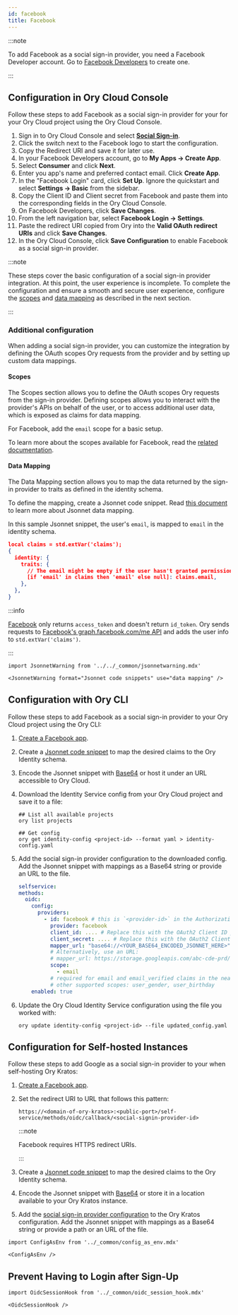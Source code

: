 ```yaml
---
id: facebook
title: Facebook
---
```


:::note

To add Facebook as a social sign-in provider, you need a Facebook Developer
account. Go to
[Facebook Developers](https://developers.facebook.com/docs/development/register)
to create one.

:::

## Configuration in Ory Cloud Console

Follow these steps to add Facebook as a social sign-in provider for your for
your Ory Cloud project using the Ory Cloud Console.

1. Sign in to Ory Cloud Console and select
   [**Social Sign-in**](https://console.ory.sh/projects/current/social-signin).
2. Click the switch next to the Facebook logo to start the configuration.
3. Copy the Redirect URI and save it for later use.
4. In your Facebook Developers account, go to **My Apps → Create App**.
5. Select **Consumer** and click **Next**.
6. Enter you app's name and preferred contact email. Click **Create App**.
7. In the "Facebook Login" card, click **Set Up**. Ignore the quickstart and
   select **Settings → Basic** from the sidebar.
8. Copy the Client ID and Client secret from Facebook and paste them into the
   corresponding fields in the Ory Cloud Console.
9. On Facebook Developers, click **Save Changes**.
10. From the left navigation bar, select **Facebook Login → Settings**.
11. Paste the redirect URI copied from Ory into the **Valid OAuth redirect
    URIs** and click **Save Changes**.
12. In the Ory Cloud Console, click **Save Configuration** to enable Facebook as
    a social sign-in provider.

:::note

These steps cover the basic configuration of a social sign-in provider
integration. At this point, the user experience is incomplete. To complete the
configuration and ensure a smooth and secure user experience, configure the
[scopes](#scopes) and [data mapping](#data-mapping) as described in the next
section.

:::

### Additional configuration

When adding a social sign-in provider, you can customize the integration by
defining the OAuth scopes Ory requests from the provider and by setting up
custom data mappings.

#### Scopes

The Scopes section allows you to define the OAuth scopes Ory requests from the
sign-in provider. Defining scopes allows you to interact with the provider's
APIs on behalf of the user, or to access additional user data, which is exposed
as claims for data mapping.

For Facebook, add the `email` scope for a basic setup.

To learn more about the scopes available for Facebook, read the
[related documentation](https://developers.facebook.com/docs/permissions/reference/).

#### Data Mapping

The Data Mapping section allows you to map the data returned by the sign-in
provider to traits as defined in the identity schema.

To define the mapping, create a Jsonnet code snippet. Read
[this document](./data-mapping) to learn more about Jsonnet data mapping.

In this sample Jsonnet snippet, the user's `email`, is mapped to `email` in the
identity schema.

```json
local claims = std.extVar('claims');
{
  identity: {
    traits: {
      // The email might be empty if the user hasn't granted permissions for the email scope.
      [if 'email' in claims then 'email' else null]: claims.email,
    },
  },
}
```

:::info

[Facebook](https://developers.facebook.com/docs/facebook-login/) only returns
`access_token` and doesn't return `id_token`. Ory sends requests to
[Facebook's graph.facebook.com/me API](https://graph.facebook.com/me) and adds
the user info to `std.extVar('claims')`.

:::

```mdx-code-block
import JsonnetWarning from '../../_common/jsonnetwarning.mdx'

<JsonnetWarning format="Jsonnet code snippets" use="data mapping" />
```

## Configuration with Ory CLI

Follow these steps to add Facebook as a social sign-in provider to your Ory
Cloud project using the Ory CLI:

1. [Create a Facebook app](#configuration-in-ory-cloud-console).
2. Create a [Jsonnet code snippet](#data-mapping) to map the desired claims to
   the Ory Identity schema.
3. Encode the Jsonnet snippet with [Base64](https://www.base64encode.org/) or
   host it under an URL accessible to Ory Cloud.
4. Download the Identity Service config from your Ory Cloud project and save it
   to a file:

   ```shell
   ## List all available projects
   ory list projects

   ## Get config
   ory get identity-config <project-id> --format yaml > identity-config.yaml
   ```

5. Add the social sign-in provider configuration to the downloaded config. Add
   the Jsonnet snippet with mappings as a Base64 string or provide an URL to the
   file.

   ```yaml
   selfservice:
   methods:
     oidc:
       config:
         providers:
           - id: facebook # this is `<provider-id>` in the Authorization callback URL. DO NOT CHANGE IT ONCE SET!
             provider: facebook
             client_id: .... # Replace this with the OAuth2 Client ID provided by Facebook app
             client_secret: .... # Replace this with the OAuth2 Client Secret provided by Facebook app
             mapper_url: "base64://<YOUR_BASE64_ENCODED_JSONNET_HERE>"
             # Alternatively, use an URL:
             # mapper_url: https://storage.googleapis.com/abc-cde-prd/9cac9717f007808bf17f22ce7f4295c739604b183f05ac4afb4
             scope:
               - email
             # required for email and email_verified claims in the near future
             # other supported scopes: user_gender, user_birthday
       enabled: true
   ```

6. Update the Ory Cloud Identity Service configuration using the file you worked
   with:

   ```shell
   ory update identity-config <project-id> --file updated_config.yaml
   ```

## Configuration for Self-hosted Instances

Follow these steps to add Google as a social sign-in provider to your when
self-hosting Ory Kratos:

1. [Create a Facebook app](#configuration-in-ory-cloud-console).
2. Set the redirect URI to URL that follows this pattern:

   ```shell
   https://<domain-of-ory-kratos>:<public-port>/self-service/methods/oidc/callback/<social-signin-provider-id>
   ```

   :::note

   Facebook requires HTTPS redirect URIs.

   :::

3. Create a [Jsonnet code snippet](#data-mapping) to map the desired claims to
   the Ory Identity schema.
4. Encode the Jsonnet snippet with [Base64](https://www.base64encode.org/) or
   store it in a location available to your Ory Kratos instance.
5. Add the [social sign-in provider configuration](#configuration-with-ory-cli)
   to the Ory Kratos configuration. Add the Jsonnet snippet with mappings as a
   Base64 string or provide a path or an URL of the file.

```mdx-code-block
import ConfigAsEnv from '../_common/config_as_env.mdx'

<ConfigAsEnv />
```

## Prevent Having to Login after Sign-Up

```mdx-code-block
import OidcSessionHook from '../_common/oidc_session_hook.mdx'

<OidcSessionHook />
```

